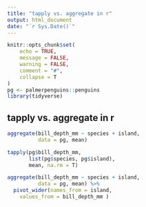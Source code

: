 ```yaml
---
title: "tapply vs. aggregate in r"
output: html_document
date: "`r Sys.Date()`"
---
```


```r
knitr::opts_chunk$set(
	echo = TRUE,
	message = FALSE,
	warning = FALSE,
	comment = "#",
	collapse = T
)
pg <- palmerpenguins::penguins
library(tidyverse)
```

## tapply vs. aggregate in r

```r
aggregate(bill_depth_mm ~ species + island,
          data = pg, mean)
```

```r
tapply(pg$bill_depth_mm,
       list(pg$species, pg$island),
       mean, na.rm = T)
```

```r
aggregate(bill_depth_mm ~ species + island,
          data = pg, mean) %>% 
  pivot_wider(names_from = island,
    values_from = bill_depth_mm )
```

